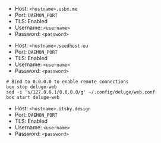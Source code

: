 
<Tabs>

<TabItem value="ultra-deluge" label="Ultra.cc">

- Host: `<hostname>.usbx.me`
- Port: `DAEMON_PORT`
- TLS: Enabled
- Username: `<username>`
- Password: `<password>`

</TabItem>

<TabItem value="seedhost-deluge" label="Seedhost.eu">

- Host: `<hostname>.seedhost.eu`
- Port: `DAEMON_PORT`
- TLS: Enabled
- Username: `<username>`
- Password: `<password>`

</TabItem>

<TabItem value="hbd-deluge" label="Hostingby.design">

```shell
# Bind to 0.0.0.0 to enable remote connections
box stop deluge-web
sed -i 's/127.0.0.1/0.0.0.0/g' ~/.config/deluge/web.conf
box start deluge-web
```

- Host: `<hostname>.itsby.design`
- Port: `DAEMON_PORT`
- TLS: Enabled
- Username: `<username>`
- Password: `<password>`

</TabItem>

</Tabs>
